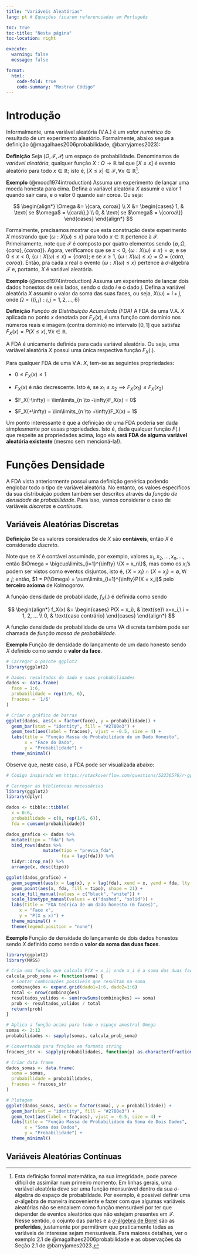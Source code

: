```yaml
---
title: "Variáveis Aleatórias"
lang: pt # Equações ficarem referenciadas em Português

toc: true
toc-title: "Nesta página"
toc-location: right

execute: 
  warning: false
  message: false

format:
  html:
    code-fold: true
    code-summary: "Mostrar Código"
---
```


# Introdução

Informalmente, uma variável aleatória (V.A.) é um *valor numérico* do resultado de um experimento aleatório. Formalmente, abaixo segue a definição (@magalhaes2006probabilidade, @barryjames2023):

**Definição** Seja $(\Omega, \mathcal{F}, \mathcal{P})$ um espaço de probabilidade. Denominamos de *variável aleatória*, qualquer função $X : \Omega \rightarrow \mathbb{R}$ tal que $[X \le x]$ é evento aleatório para todo $x \in \mathbb{R}$; isto é, $[X \le x] \in \mathcal{F}, \forall x \in \mathbb{R}$[^1].

[^1]: Esta definição formal matemática, na sua integridade, pode parece difícil de assimilar num primeiro momento. Em linhas gerais, uma variável aleatória deve ser uma função mensurável dentro da sua $\sigma$-álgebra do espaço de probabildade. Por exemplo, é possível definir uma $\sigma$-álgebra de maneira incoveniente e fazer com que algumas variáveis aleatórias não se encaixem como função mensurável por ter que depender de eventos aleatórios que não estejam presentes em $\mathcal{F}$. Nesse sentido, o cojunto das partes e a [$\sigma$-álgebra de Borel](https://pt.wikipedia.org/wiki/%C3%81lgebra_de_Borel) são as **preferidas**, justamente por permitirem que praticamente todas as variáveis de interesse sejam mensuráveis. Para maiores detalhes, ver o exemplo 2.1 de @magalhaes2006probabilidade e as observações da Seção 2.1 de @barryjames2023.

**Exemplo** (@mood1974introduction) Assuma um experimento de lançar uma moeda honesta para cima. Defina a variável aleatória $X$ assumir o valor $1$ quando sair cara, e o valor $0$ quando sair coroa. Ou seja:

$$
\begin{align*}
\Omega &= \{cara, coroa\} \\
X &= 
\begin{cases}
  1, & \text{ se $\omega$ = \{cara\},} \\
  0, & \text{ se $\omega$ = \{coroa\}}
\end{cases}
\end{align*}
$$

Formalmente, precisamos mostrar que esta construção deste experimento $X$ mostrando que $\{\omega: X(\omega) \le x\}$ para todo $x \in \mathbb{R}$ pertence à $\mathcal{F}$. Primeiramente, note que $\mathcal{F}$ é composto por quatro elementos sendo $\{\emptyset, \Omega, \{cara\},\{coroa\}\}$. Agora, verificamos que se $x < 0$, $\{\omega: X(\omega) \le x\} = \emptyset$; e se $0 \le x < 0$, $\{\omega: X(\omega) \le x\} = \{cara\}$; e se $x \ge 1$, $\{\omega: X(\omega) \le x\} = \Omega = \{cara, coroa\}$. Então, pra cada $x$ real o evento $\{\omega: X(\omega) \le x\}$ pertence à $\sigma$-álgebra $\mathcal{F}$ e, portanto, $X$ é variável aleatória.

**Exemplo** (@mood1974introduction) Assuma um experimento de lançar dois dados honestos de seis lados, sendo o dado $i$ e o dado $j$. Defina a variável aleatória $X$ assumir o valor da soma das suas faces, ou seja, $X(\omega) = i+j$, onde $\Omega = \{(i,j): i,j = 1, 2,...,6\}$

**Definição** *Função de Distribuição Acumulada (FDA)* A FDA de uma V.A. $X$ aplicada no ponto $x$ denotada por $F_X(x)$, é uma função com domínio nos números reais e imagem (contra domínio) no intervalo $[0,1]$ que satisfaz $F_X(x) = P(X \le x), \forall x \in \mathbb{R}$.

A FDA é unicamente definida para cada variável aleatória. Ou seja, uma variável aleatória $X$ possui uma única respectiva função $F_X(.)$.

Para qualquer FDA de uma V.A. $X$, tem-se as seguintes propriedades:

-   $0 \le F_X(x) \le 1$

-   $F_X(x)$ é não decrescente. Isto é, se $x_1 \le x_2 \implies F_X(x_1) \le F_X(x_2)$

-   $F_X(-\infty) = \lim\limits_{n \to -\infty}F_X(x) = 0$

-   $F_X(+\infty) = \lim\limits_{n \to +\infty}F_X(x) = 1$


Um ponto interessante é que a definição de uma FDA poderia ser dada simplesmente por essas propriedades. Isto é, dada qualquer função $F(.)$ que respeite as propriedades acima, logo ela **será FDA de alguma variável aleatória existente** (mesmo sem mencioná-la!).


# Funções Densidade

A FDA vista anteriormente possui uma definição genérica podendo englobar todo o tipo de variável aleatória. No entanto, os valoes específicos da sua distribuição podem também ser descritos através da *função de densidade de probabilidade*. Para isso, vamos considerar o caso de variáveis *discretas* e *contínuas*.


## Variáveis Aleatórias Discretas

**Definição** Se os valores considerados de $X$ são **contáveis**, então $X$ é considerado *discreto*.

Note que se $X$ é contável assumindo, por exemplo, valores $x_1, x_2, ..., x_n, ...$, então $\Omega = \bigcup\limits_{i=1}^{\infty} \{X = x_n\}$, mas como os $x_i$'s podem ser vistos como eventos disjuntos, isto é, $\{X = x_i\} \cap \{X = x_j\} = \emptyset, \forall i \ne j$; então, $1 = P(\Omega) = \sum\limits_{i=1}^{\infty}P(X = x_i)$ pelo **terceiro axioma** de Kolmogorov.

A função densidade de probabilidade, $f_X(.)$ é definida como sendo

$$
\begin{align*}
f_X(x) &= 
\begin{cases}
  P(X = x_i), & \text{se}\ x=x_i,\ i = 1, 2, ...  \\
  0, & \text{caso contrário}
\end{cases}
\end{align*}
$$

A função densidade de probabilidade de uma VA discreta também pode ser chamada de *função massa de probabilidade*.

**Exemplo** Função de densidade do lançamento de um dado honesto sendo $X$ definido como sendo o **valor da face**.

```r
# Carregar o pacote ggplot2
library(ggplot2)

# Dados: resultados do dado e suas probabilidades
dados <- data.frame(
  face = 1:6,
  probabilidade = rep(1/6, 6),
  fracoes = '1/6'
)

# Criar o gráfico de barras
ggplot(dados, aes(x = factor(face), y = probabilidade)) +
  geom_bar(stat = "identity", fill = "#2780e3") +
  geom_text(aes(label = fracoes), vjust = -0.5, size = 4) +
  labs(title = "Função Massa de Probabilidade de um Dado Honesto",
       x = "Face do Dado",
       y = "Probabilidade") +
  theme_minimal()
```

Observe que, neste caso, a FDA pode ser visualizada abaixo:

```r
# Código inspirado em https://stackoverflow.com/questions/52236576/r-ggplot-make-geom-step-jumps-dashed

# Carregar as bibliotecas necessárias
library(ggplot2)
library(dplyr)

dados <- tibble::tibble(
  x = 0:6,
  probabilidade = c(0, rep(1/6, 6)),
  fda = cumsum(probabilidade))

dados_grafico <- dados %>%
  mutate(tipo = "fda") %>%
  bind_rows(dados %>%
              mutate(tipo = "previa_fda",
                     fda = lag(fda))) %>%
  tidyr::drop_na() %>%
  arrange(x, desc(tipo))

ggplot(dados_grafico) + 
  geom_segment(aes(x = lag(x), y = lag(fda), xend = x, yend = fda, lty = tipo)) +
  geom_point(aes(x, fda, fill = tipo), shape = 21) +
  scale_fill_manual(values = c("black", "white")) +
  scale_linetype_manual(values = c("dashed", "solid")) +
  labs(title = "FDA teórica de um dado honesto (6 faces)",
     x = "Face x",
     y = "P(X ≤ x)") +
  theme_minimal() +
  theme(legend.position = "none")

```



**Exemplo** Função de densidade do lançamento de dois dados honestos sendo $X$ definido como sendo o **valor da soma das duas faces**.

```r
library(ggplot2)
library(MASS)

# Cria uma função que calcula P(X = x_i) onde x_i é a soma das duas faces
calcula_prob_soma <- function(soma) {
  # Contar combinações possíveis que resultam na soma
  combinações <- expand.grid(dado1=1:6, dado2=1:6)
  total <- nrow(combinações)
  resultados_validos <- sum(rowSums(combinações) == soma)
  prob <- resultados_validos / total
  return(prob)
}

# Aplica a função acima para todo o espaço amostral Omega
somas <- 2:12
probabilidades <- sapply(somas, calcula_prob_soma)

# Convertendo para frações em formato string
fracoes_str <- sapply(probabilidades, function(p) as.character(fractions(p)))

# Criar data frame
dados_somas <- data.frame(
  soma = somas,
  probabilidade = probabilidades,
  fracoes = fracoes_str
)

# Plotagem
ggplot(dados_somas, aes(x = factor(soma), y = probabilidade)) +
  geom_bar(stat = "identity", fill = "#2780e3") +
  geom_text(aes(label = fracoes), vjust = -0.5, size = 4) +
  labs(title = "Função Massa de Probabilidade da Soma de Dois Dados",
       x = "Soma dos Dados",
       y = "Probabilidade") +
  theme_minimal()
```

## Variáveis Aleatórias Contínuas





